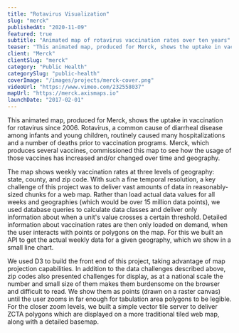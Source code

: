 ```yaml
---
title: "Rotavirus Visualization"
slug: "merck"
publishedAt: "2020-11-09"
featured: true
subtitle: "Animated map of rotavirus vaccination rates over ten years"
teaser: "This animated map, produced for Merck, shows the uptake in vaccination for rotavirus since 2006."
client: "Merck"
clientSlug: "merck"
category: "Public Health"
categorySlug: "public-health"
coverImage: "/images/projects/merck-cover.png"
videoUrl: "https://www.vimeo.com/232558037"
mapUrl: "https://merck.axismaps.io"
launchDate: "2017-02-01"
---
```


This animated map, produced for Merck, shows the uptake in vaccination for rotavirus since 2006. Rotavirus, a common cause of diarrheal disease among infants and young children, routinely caused many hospitalizations and a number of deaths prior to vaccination programs. Merck, which produces several vaccines, commissioned this map to see how the usage of those vaccines has increased and/or changed over time and geography.

The map shows weekly vaccination rates at three levels of geography: state, county, and zip code. With such a fine temporal resolution, a key challenge of this project was to deliver vast amounts of data in reasonably-sized chunks for a web map. Rather than load actual data values for all weeks and geographies (which would be over 15 million data points), we used database queries to calculate data classes and deliver only information about when a unit's value crosses a certain threshold. Detailed information about vaccination rates are then only loaded on demand, when the user interacts with points or polygons on the map. For this we built an API to get the actual weekly data for a given geography, which we show in a small line chart.

We used D3 to build the front end of this project, taking advantage of map projection capabilities. In addition to the data challenges described above, zip codes also presented challenges for display, as at a national scale the number and small size of them makes them burdensome on the browser and difficult to read. We show them as points (drawn on a raster canvas) until the user zooms in far enough for tabulation area polygons to be legible. For the closer zoom levels, we built a simple vector tile server to deliver ZCTA polygons which are displayed on a more traditional tiled web map, along with a detailed basemap.
